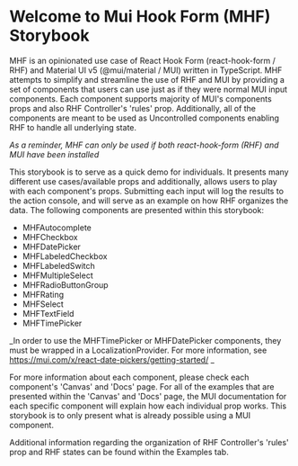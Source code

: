 
<Meta title="Introduction" />

# Welcome to Mui Hook Form (MHF) Storybook

MHF is an opinionated use case of React Hook Form (react-hook-form / RHF) and Material UI v5 (@mui/material / MUI) written in TypeScript.
MHF attempts to simplify and streamline the use of RHF and MUI by providing a set of components that users can use just as if they were normal MUI input components.
Each component supports majority of MUI's components props and also RHF Controller's 'rules' prop.
Additionally, all of the components are meant to be used as Uncontrolled components enabling RHF to handle all underlying state.

_As a reminder, MHF can only be used if both react-hook-form (RHF) and MUI have been installed_

This storybook is to serve as a quick demo for individuals. It presents many different use cases/available props and additionally, allows users to play with each component's props.
Submitting each input will log the results to the action console, and will serve as an example on how RHF organizes the data.
The following components are presented within this storybook:

- MHFAutocomplete
- MHFCheckbox
- MHFDatePicker
- MHFLabeledCheckbox
- MHFLabeledSwitch
- MHFMultipleSelect
- MHFRadioButtonGroup
- MHFRating
- MHFSelect
- MHFTextField
- MHFTimePicker

_In order to use the MHFTimePicker or MHFDatePicker components, they must be wrapped in a LocalizationProvider. For more information, see https://mui.com/x/react-date-pickers/getting-started/ _

For more information about each component, please check each component's 'Canvas' and 'Docs' page. For all of the examples that are presented within the 'Canvas' and 'Docs' page,
the MUI documentation for each specific component will explain how each individual prop works. This storybook is to only present what is already possible using a MUI component.

Additional information regarding the organization of RHF Controller's 'rules' prop and RHF states can be found within the Examples tab.
